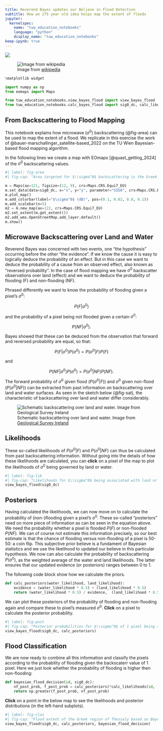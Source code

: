 ```yaml
---
title: Reverend Bayes updates our Believe in Flood Detection
subtitle: How an 275 year old idea helps map the extent of floods
jupyter: 
  kernelspec:
    name: "tuw_education_notebooks"
    language: "python"
    display_name: "tuw_education_notebooks"
keep-ipynb: true
---
```


[![](https://mybinder.org/badge_logo.svg)](https://mybinder.org/v2/gh/MartinSchobben/tuw_education_notebooks/15bcbc542b9c50306617af6f796bb6c8fd4fcf0d?urlpath=lab%2Ftree%2F01_notebook_as_an_app.ipynb)


![Image from [wikipedia](https://upload.wikimedia.org/wikipedia/commons/d/d4/Thomas_Bayes.gif)](https://upload.wikimedia.org/wikipedia/commons/d/d4/Thomas_Bayes.gif)

```python
%matplotlib widget

import numpy as np
from eomaps import Maps

from tuw_education_notebooks.view_bayes_flood import view_bayes_flood
from tuw_education_notebooks.calc_bayes_flood import sig0_dc, calc_likelihoods
```

## From Backscattering to Flood Mapping

This notebook explains how microwave ($\sigma^0$) backscattering (@fig-area) can be used to map the extent of a flood. We replicate in this exercise the work of @bauer-marschallinger_satellite-based_2022 on the TU Wien Bayesian-based flood mapping algorithm.

In the following lines we create a map with EOmaps [@quast_getting_2024] of the $\sigma^0$ backscattering values.

```python
#| label: fig-area
#| fig-cap: "Area targeted for $\\sigma^0$ backscattering is the Greek region of Thessaly, which experienced a major flood in February of 2018."

m = Maps(ax=121, figsize=(12, 9), crs=Maps.CRS.Equi7_EU)
m.set_data(data=sig0_dc, x="x", y="y", parameter="SIG0", crs=Maps.CRS.Equi7_EU)
m.plot_map()
m.add_colorbar(label="$\sigma^0$ (dB)", pos=(0.1, 0.02, 0.8, 0.1))
m.add_scalebar(n=5)
m2 = m.new_map(ax=122, crs=Maps.CRS.Equi7_EU)
m2.set_extent(m.get_extent())
m2.add_wms.OpenStreetMap.add_layer.default()
m.show()
```

## Microwave Backscattering over Land and Water

Reverend Bayes was concerned with two events, one "the hypothesis" occurring before the other "the evidence". If we know the cause it is easy to logically deduce the probability of an effect. But in this case we want to deduce the probability of a cause from an observed effect, also known as "reversed probability". In the case of flood mapping we have $\sigma^0$ backscatter observations over land (effect) and we want to deduce the probability of flooding (F) and non-flooding (NF). 

Phrased differently we want to know the probability of flooding given a pixel's $\sigma^0$:

$$P(F|\sigma^0)$$

and the probability of a pixel being not flooded given a certain $\sigma^0$:

$$P(NF|\sigma^0).$$

Bayes showed that these can be deduced from the observation that forward and reversed probability are equal, so that:

$$P(F|\sigma^0)P(\sigma^0) = P(\sigma^0|F)P(F)$$

and

$$P(NF|\sigma^0)P(\sigma^0) = P(\sigma^0|NF)P(NF).$$


The forward probability of $\sigma^0$ given flood ($P(\sigma^0|F)$) and $\sigma^0$ given non-flood ($P(\sigma^0|NF)$) can be extracted from past information on backscattering over land and water surfaces. As seen in the sketch below (@fig-sat), the characteristic of backscattering over land and water differ considerably.

![Schematic backscattering over land and water. Image from [Geological Survey Ireland](https://www.gsi.ie/images/images/SAR_mapping_land_water.jpg)](https://www.gsi.ie/images/images/SAR_mapping_land_water.jpg){#fig-sat}

## Likelihoods

These so-called likelihoods of $P(\sigma^0|F)$ and $P(\sigma^0|NF)$ can thus be calculated from past backscattering information. Without going into the details of how these likelihoods are calculated, you can **click** on a pixel of the map to plot the likelihoods of $\sigma^0$ being governed by land or water.

```python
#| label: fig-lik
#| fig-cap: "Likelihoods for $\\sigma^0$ being associated with land or water for 1 pixel in the Greek area of Thessaly. Likelihoods are calculated over a range of $\\sigma^0$. The pixel's observed $\\sigma^0$ is given with a vertical line. Click on the map to re-calculate and update this figure for another pixel in the study area. Map created with EOmaps [@quast_getting_2024]."
view_bayes_flood(sig0_dc)
```

## Posteriors

Having calculated the likelihoods, we can now move on to calculate the probability of (non-)flooding given a pixel's $\sigma^0$. These so-called "posteriors" need on more piece of information as can be seen in the equation above. We need the probability whether a pixel is flooded $P(F)$ or non-flooded $P(NF)$. We can of course not estimate this information precisely, so our best estimate is that the chance of flooding versus non-flooding of a pixel is 50-50: a coin flip. This subjective prior believe is a fundament of Bayesian statistics and we use the likelihood to updated our believe in this particular hypothesis. We now can also calculate the probability of backscattering $P(\sigma^0)$, as the weighted average of the water and land likelihoods. The latter ensures that our updated evidence (or posteriors) ranges between 0 to 1.

The following code block show how we calculate the priors.

```python
def calc_posteriors(water_likelihood, land_likelihood):
    evidence = (water_likelihood * 0.5) + (land_likelihood * 0.5)
    return (water_likelihood * 0.5) / evidence,  (land_likelihood * 0.5) / evidence
```

We can plot these posteriors of the probability of flooding and non-flooding again and compare these to pixel's measured $\sigma^0$. **Click** on a pixel to calculate the posterior probability.

```python
#| label: fig-post
#| fig-cap: "Posterior probabilities for $\\sigma^0$ of 1 pixel being associated with land for water in the Greek area of Thessaly. Click on the map to re-calculate and update this figure for another pixel in the study area. Map created with EOmaps [@quast_getting_2024]."
view_bayes_flood(sig0_dc, calc_posteriors)
```


## Flood Classification

We are now ready to combine all this information and classify the pixels according to the probability of flooding given the backscaterr value of 1 pixel. Here we just look whether the probability of flooding is higher then non-flooding:

```python
def bayesian_flood_decision(id, sig0_dc):
    nf_post_prob, f_post_prob = calc_posteriors(*calc_likelihoods(id,  sig0_dc))
    return np.greater(f_post_prob, nf_post_prob)
```

**Click** on a point in the below map to see the likelihoods and posterior distributions (in the left-hand subplots).

```python
#| label: fig-clas
#| fig-cap: "Flood extent of the Greek region of Thessaly based on Bayesian probabilities are shown on the map superimposed on an open street map. Click on a pixel to generate the point's water and land likelihoods as well as the posterior probabilities. Map created with EOmaps [@quast_getting_2024]."
view_bayes_flood(sig0_dc, calc_posteriors, bayesian_flood_decision)
```
